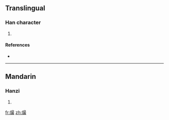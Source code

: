 ==Translingual==

===Han character===
{{Han char|rn=86|rad=火|as=12|sn=16|four=|canj=火日尸水 (FASE)}}

# {{defn|Han|sort=火12}}

====References====
* {{Han ref|kx=0681.170|dkj=19376|hdz=32233.110|uh=71B6|ud=29110}}

----

==Mandarin==

===Hanzi===
{{cmn-hanzi|pin=[[cuàn]] ([[cuan4]])|wg=ts'uan<sup>4</sup>}}

# {{defn|Mandarin}}

[[fr:熶]]
[[zh:熶]]